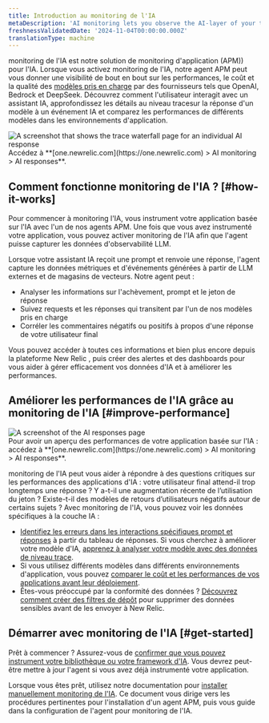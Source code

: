 ```yaml
---
title: Introduction au monitoring de l'IA
metaDescription: 'AI monitoring lets you observe the AI-layer of your tech stack, giving you a holistic overview of the health and performance of your AI-powered app.'
freshnessValidatedDate: '2024-11-04T00:00:00.000Z'
translationType: machine
---
```


monitoring de l&apos;IA est notre solution de monitoring d&apos;application (APM)) pour l&apos;IA. Lorsque vous activez monitoring de l&apos;IA, notre agent APM peut vous donner une visibilité de bout en bout sur les performances, le coût et la qualité des [modèles pris en charge](/docs/ai-monitoring/compatibility-requirements-ai-monitoring) par des fournisseurs tels que OpenAI, Bedrock et DeepSeek. Découvrez comment l&apos;utilisateur interagit avec un assistant IA, approfondissez les détails au niveau tracesur la réponse d&apos;un modèle à un événement IA et comparez les performances de différents modèles dans les environnements d&apos;application.

<img title="Trace waterfall for AI monitoring" alt="A screenshot that shows the trace waterfall page for an individual AI response" src="/images/ai_screenshot-full_ai-responses-intro-page.webp" />

<figcaption>
  Accédez à **[one.newrelic.com](https://one.newrelic.com) &gt; AI monitoring &gt; AI responses**.
</figcaption>

## Comment fonctionne monitoring de l&apos;IA ? [#how-it-works]

Pour commencer à monitoring l&apos;IA, vous instrument votre application basée sur l&apos;IA avec l&apos;un de nos agents APM. Une fois que vous avez instrumenté votre application, vous pouvez activer monitoring de l&apos;IA afin que l&apos;agent puisse capturer les données d&apos;observabilité LLM.

Lorsque votre assistant IA reçoit une prompt et renvoie une réponse, l&apos;agent capture les données métriques et d&apos;événements générées à partir de LLM externes et de magasins de vecteurs. Notre agent peut :

* Analyser les informations sur l&apos;achèvement, prompt et le jeton de réponse
* Suivez requests et les réponses qui transitent par l&apos;un de nos modèles pris en charge
* Corréler les commentaires négatifs ou positifs à propos d&apos;une réponse de votre utilisateur final

Vous pouvez accéder à toutes ces informations et bien plus encore depuis la plateforme New Relic , puis créer des alertes et des dashboards pour vous aider à gérer efficacement vos données d&apos;IA et à améliorer les performances.

## Améliorer les performances de l&apos;IA grâce au monitoring de l&apos;IA [#improve-performance]

<img title="AI responses page" alt="A screenshot of the AI responses page" src="/images/ai_screenshot-full_AI-responses-overview.webp" />

<figcaption>
  Pour avoir un aperçu des performances de votre application basée sur l&apos;IA : accédez à **[one.newrelic.com](https://one.newrelic.com) &gt; AI monitoring &gt; AI responses**.
</figcaption>

monitoring de l&apos;IA peut vous aider à répondre à des questions critiques sur les performances des applications d&apos;IA : votre utilisateur final attend-il trop longtemps une réponse ? Y a-t-il une augmentation récente de l’utilisation du jeton ? Existe-t-il des modèles de retours d’utilisateurs négatifs autour de certains sujets ? Avec monitoring de l&apos;IA, vous pouvez voir les données spécifiques à la couche IA :

* [Identifiez les erreurs dans les interactions spécifiques prompt et réponses](/docs/ai-monitoring/explore-ai-data/view-ai-responses) à partir du tableau de réponses. Si vous cherchez à améliorer votre modèle d&apos;IA, [apprenez à analyser votre modèle avec des données de niveau trace](/docs/ai-monitoring/explore-ai-data/view-ai-responses/#ai-response-trace-view).
* Si vous utilisez différents modèles dans différents environnements d&apos;application, vous pouvez [comparer le coût et les performances de vos applications avant leur déploiement](/docs/ai-monitoring/view-ai-data/#model-comparison).
* Êtes-vous préoccupé par la conformité des données ? [Découvrez comment créer des filtres de dépôt](/docs/ai-monitoring/drop-sensitive-data) pour supprimer des données sensibles avant de les envoyer à New Relic.

## Démarrer avec monitoring de l&apos;IA [#get-started]

Prêt à commencer ? Assurez-vous de [confirmer que vous pouvez instrument votre bibliothèque ou votre framework d&apos;IA](/docs/ai-monitoring/compatibility-requirements-ai-monitoring). Vous devrez peut-être mettre à jour l&apos;agent si vous avez déjà instrumenté votre application.

Lorsque vous êtes prêt, utilisez notre documentation pour [installer manuellement monitoring de l&apos;IA](/install/ai-monitoring). Ce document vous dirige vers les procédures pertinentes pour l&apos;installation d&apos;un agent APM, puis vous guide dans la configuration de l&apos;agent pour monitoring de l&apos;IA.